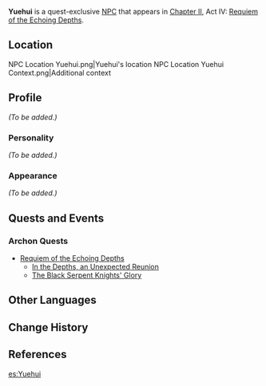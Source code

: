 {{Meta
<!-- Remove this template after adding the missing info -->
|missing_NPC_profile  = yes
}}
{{Character Infobox
|type             = Quest NPC
|image            = NPC Yuehui.png
|region           = Liyue
}}
'''Yuehui''' is a quest-exclusive [[NPC]] that appears in [[Chapter II]], Act IV: [[Requiem of the Echoing Depths]].

==Location==
<gallery hideaddbutton="true" captionalign="center">
NPC Location Yuehui.png|Yuehui's location
NPC Location Yuehui Context.png|Additional context
</gallery>

==Profile==
<!--detailed story/lore information goes here-->
''(To be added.)''

===Personality===
''(To be added.)''

===Appearance===
''(To be added.)''

==Quests and Events==
===Archon Quests===
* [[Requiem of the Echoing Depths]]
**[[In the Depths, an Unexpected Reunion]]
**[[The Black Serpent Knights' Glory]]

==Other Languages==
{{Other Languages
|default_hidden = 1
|en      = Yuehui
|zhs     = 玥辉
|zhs_rm  = Yuèhuī
|zht     = 玥輝
|zht_rm  = Yuèhuī
|ja      = 玥輝
|ja_rm   = Getsuki<ref>{{Ref/Quest|In the Depths, an Unexpected Reunion|note=Japanese Voice-Over}}</ref>
|ko      = {{tt|모휘|玥輝}}
|ko_rm   = Mohwi
|es      = Yuehui
|fr      = Yuehui
|ru      = Юэ Хуэй
|th      = Yuehui
|vi      = Yuehui
|de      = Yuehui
|id      = Yuehui
|pt      = Yuehui
}}

==Change History==
{{Change History|2.6}}

==References==
{{Reflist}}

[[es:Yuehui]]